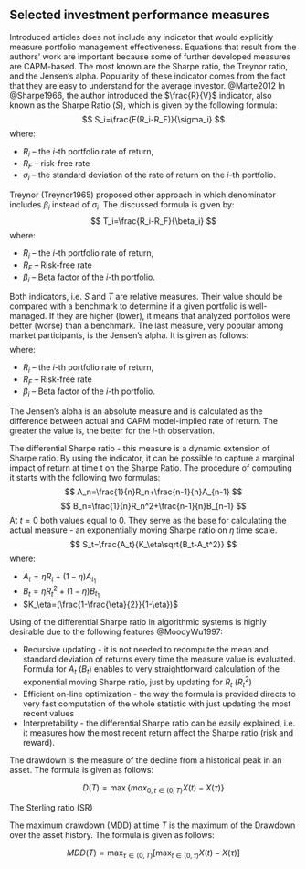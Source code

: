 <!--!Rnw root = ../../masters_thesis.Rnw -->

<!--\SweaveOpts{concordance=TRUE} -->


## Selected investment performance measures

Introduced articles does not include any indicator that would explicitly measure
portfolio management effectiveness. Equations that result from the authors' work
are important because some of further developed measures are CAPM-based. The most
known are the Sharpe ratio, the Treynor ratio, and the Jensen's alpha. Popularity
of these indicator comes from the fact that they are easy to understand for the
average investor. @Marte2012
In @Sharpe1966, the author introduced the $\frac{R}{V}$ indicator, also known as
the Sharpe Ratio ($S$), which is given by the following formula:
$$
S_i=\frac{E(R_i-R_F)}{\sigma_i}
$$
where:

* $R_i$ -- the $i$-th portfolio rate of return,
* $R_F$ -- risk-free rate
* $\sigma_i$ -- the standard deviation of the rate of return on the $i$-th
  portfolio.

Treynor (Treynor1965) proposed other approach in which denominator includes
$\beta_i$ instead of $\sigma_i$. The discussed formula is given by:
$$
T_i=\frac{R_i-R_F}{\beta_i}
$$
where:

* $R_i$ -- the $i$-th portfolio rate of return,
* $R_F$ -- Risk-free rate
* $\beta_i$ -- Beta factor of the $i$-th portfolio.

Both indicators, i.e. $S$ and $T$ are relative measures. Their value should be
compared with a benchmark to determine if a given portfolio is well-managed. If
they are higher (lower), it means that analyzed portfolios were better (worse)
than a benchmark.
The last measure, very popular among market participants, is the Jensen's alpha.
It is given as follows:
$$
$$
where:

* $R_i$ -- the $i$-th portfolio rate of return,
* $R_F$ -- Risk-free rate
* $\beta_i$ -- Beta factor of the $i$-th portfolio.

The Jensen's alpha is an absolute measure and is calculated as the difference
between actual and CAPM model-implied rate of return. The greater the value is,
the better for the $i$-th observation.

The differential Sharpe ratio - this measure is a dynamic extension of Sharpe
ratio. By using the indicator, it can be possible to capture a marginal impact of
return at time t on the Sharpe Ratio. The procedure of computing it starts with
the following two formulas:
$$
A_n=\frac{1}{n}R_n+\frac{n-1}{n}A_{n-1}
$$
$$
B_n=\frac{1}{n}R_n^2+\frac{n-1}{n}B_{n-1}
$$
At $t=0$ both values equal to 0. They serve as the base for calculating the
actual measure - an exponentially moving Sharpe ratio on $\eta$ time scale.
$$
S_t=\frac{A_t}{K_\eta\sqrt{B_t-A_t^2}}
$$
where:

* $A_t=\eta R_t+(1-\eta)A_{t_1}$
* $B_t=\eta R_t^2+(1-\eta)B_{t_1}$
* $K_\eta=(\frac{1-\frac{\eta}{2}}{1-\eta})$


Using of the differential Sharpe ratio in algorithmic systems is highly desirable
due to the following features @MoodyWu1997:

* Recursive updating - it is not needed to recompute the mean and standard
  deviation of returns every time the measure value is evaluated. Formula for
  $A_t$ ($B_t$) enables to very straightforward calculation of the exponential
  moving Sharpe ratio, just by updating for $R_t$ ($R_t^2$)
* Efficient on-line optimization - the way the formula is provided directs to very
  fast computation of the whole statistic with just updating the most recent
  values
* Interpretability - the differential Sharpe ratio can be easily explained, i.e.
  it measures how the most recent return affect the Sharpe ratio (risk and
  reward).



The drawdown is the measure of the decline from a historical peak in an asset.
The formula is given as follows:

$$
D(T)=\max\{max_{0, t\in (0,T)} X(t)-X(\tau)\}
$$


The Sterling ratio (SR)


The maximum drawdown (MDD) at time $T$ is the maximum of the Drawdown over the
asset history. The formula is given as follows:

$$
MDD(T)=\max_{\tau\in (0,T)}[\max_{t\in (0,\tau)} X(t)-X(\tau)]
$$
